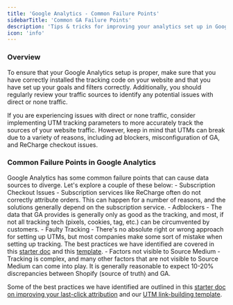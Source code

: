 ```yaml
---
title: 'Google Analytics - Common Failure Points'
sidebarTitle: 'Common GA Failure Points'
description: 'Tips & tricks for improving your analytics set up in Google Analytics'
icon: 'info'
---
```


### Overview

To ensure that your Google Analytics setup is proper, make sure that you have correctly installed the tracking code on your website and that you have set 
up your goals and filters correctly. Additionally, you should regularly review your traffic sources to identify any potential issues with direct or none 
traffic.

If you are experiencing issues with direct or none traffic, consider implementing UTM tracking parameters to more accurately track the sources of your 
website traffic. However, keep in mind that UTMs can break due to a variety of reasons, including ad blockers, misconfiguration of GA, and ReCharge 
checkout issues.

### Common Failure Points in Google Analytics

Google Analytics has some common failure points that can cause data sources to diverge.  Let's explore a couple of these below:
    - Subscription Checkout Issues
        - Subscription services like ReCharge often do not correctly attribute orders. This can happen for a number of reasons, and the solutions 
        generally depend on the subscription service.
    - Adblockers
        - The data that GA provides is generally only as good as the tracking, and most, if not all tracking tech (pixels, cookies, tag, etc.) can 
        be circumvented by customers.
    - Faulty Tracking
        - There's no absolute right or wrong approach for setting up UTMs, but most companies make some sort of mistake when setting up tracking. 
        The best practices we have identified are covered in this [starter doc](https://www.notion.so/How-can-I-improve-my-last-click-UTM-attribution-0a6796ff8de54b1498aeb7643cbfa0bd?pvs=21) and this [template](https://docs.google.com/spreadsheets/d/14hx6hlce6zTwfMIcuKLUIuOYl5uWVlcyCr9FIL0GQJk/edit#gid=0).
    - Factors not visible to Source Medium
        - Tracking is complex, and many other factors that are not visible to Source Medium can come into play. It is generally reasonable to expect 
        10-20% discrepancies between Shopify (source of truth) and GA.

<Info>Some of the best practices we have identified are outlined in this [starter doc on improving your last-click attribution](/data-inputs/platform-supporting-resources/ga4/improving-last-click-attribution) and our [UTM link-building template](https://docs.google.com/spreadsheets/d/14hx6hlce6zTwfMIcuKLUIuOYl5uWVlcyCr9FIL0GQJk/edit#gid=0).</Info>